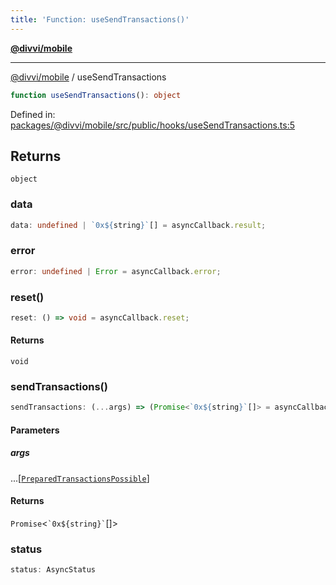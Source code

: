 ```yaml
---
title: 'Function: useSendTransactions()'
---
```

[**@divvi/mobile**](../README)

---

[@divvi/mobile](../README) / useSendTransactions
```ts
function useSendTransactions(): object
```

Defined in: [packages/@divvi/mobile/src/public/hooks/useSendTransactions.ts:5](https://github.com/divvi-xyz/divvi-mobile/blob/main/packages/@divvi/mobile/src/public/hooks/useSendTransactions.ts#L5)

## Returns

`object`

### data

```ts
data: undefined | `0x${string}`[] = asyncCallback.result;
```

### error

```ts
error: undefined | Error = asyncCallback.error;
```

### reset()

```ts
reset: () => void = asyncCallback.reset;
```

#### Returns

`void`

### sendTransactions()

```ts
sendTransactions: (...args) => (Promise<`0x${string}`[]> = asyncCallback.execute)
```

#### Parameters

##### args

...\[[`PreparedTransactionsPossible`](../interfaces/PreparedTransactionsPossible)\]

#### Returns

`Promise`\<`` `0x${string}` ``[]\>

### status

```ts
status: AsyncStatus
```



<EditPage editUrl="https://github.com/divvi-xyz/divvi-mobile/edit/main/docs/reference/functions/useSendTransactions.md" />